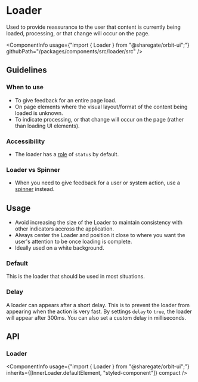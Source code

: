 
<Meta
    title="Components/Loader"
    id="loader"
/>

# Loader

<Tagline>Used to provide reassurance to the user that content is currently being loaded, processing, or that change will occur on the page.</Tagline>

<ComponentInfo
    usage={"import { Loader } from \"@sharegate/orbit-ui\";"}
    githubPath="/packages/components/src/loader/src"
/>

## Guidelines

### When to use

- To give feedback for an entire page load.
- On page elements where the visual layout/format of the content being loaded is unknown.
- To indicate processing, or that change will occur on the page (rather than loading UI elements).

### Accessibility

- The loader has a [role](https://developer.mozilla.org/en-US/docs/Web/Accessibility/ARIA/Roles) of `status` by default.

### Loader vs Spinner

- When you need to give feedback for a user or system action, use a [spinner](?path=/docs/spinner--default-story) instead.

## Usage

- Avoid increasing the size of the Loader to maintain consistency with other indicators accross the application.
- Always center the Loader and position it close to where you want the user's attention to be once loading is complete.
- Ideally used on a white background.

### Default

This is the loader that should be used in most situations.

<Preview>
    <Story name="default">
        <Loader delay aria-label="Loading..." />
    </Story>
</Preview>

### Delay

A loader can appears after a short delay. This is to prevent the loader from appearing when the action is very fast.
By settings `delay` to `true`, the loader will appear after 300ms. You can also set a custom delay in milliseconds.

<Preview>
    <Story name="delay">
        <Inline alignY="end">
            <Loader delay aria-label="Loading..."/>
            <Loader delay={false} aria-label="Loading..."/>
            <Loader delay={800} aria-label="Loading..."/>
        </Inline>
    </Story>
</Preview>


## API

### Loader

<ComponentInfo
    usage={"import { Loader } from \"@sharegate/orbit-ui\";"}
    inherits={[InnerLoader.defaultElement, "styled-component"]}
    compact
/>

<ArgsTable of={InnerLoader} sort="alpha" />
